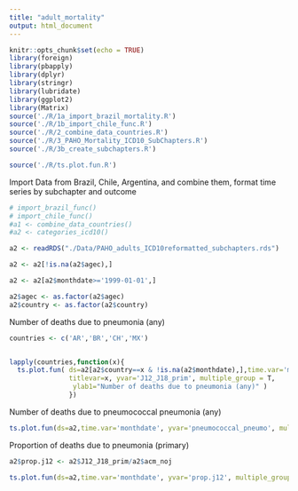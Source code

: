 ```yaml
---
title: "adult_mortality"
output: html_document
---
```


```r
knitr::opts_chunk$set(echo = TRUE)
library(foreign)
library(pbapply)
library(dplyr)
library(stringr)
library(lubridate)
library(ggplot2)
library(Matrix)
source('./R/1a_import_brazil_mortality.R')
source('./R/1b_import_chile_func.R')
source('./R/2_combine_data_countries.R')
source('./R/3_PAHO_Mortality_ICD10_SubChapters.R')
source('./R/3b_create_subchapters.R')

source('./R/ts.plot.fun.R')

```

Import Data from Brazil, Chile, Argentina, and combine them, format time series by subchapter and outcome
```r
# import_brazil_func()
# import_chile_func()
#a1 <- combine_data_countries()
#a2 <- categories_icd10()

```

```r
a2 <- readRDS("./Data/PAHO_adults_ICD10reformatted_subchapters.rds")

a2 <- a2[!is.na(a2$agec),]

a2 <- a2[a2$monthdate>='1999-01-01',]

a2$agec <- as.factor(a2$agec)
a2$country <- as.factor(a2$country)

```


Number of deaths due to pneumonia (any)

```r

countries <- c('AR','BR','CH','MX')


lapply(countries,function(x){ 
  ts.plot.fun( ds=a2[a2$country==x & !is.na(a2$monthdate),],time.var='monthdate',
               titlevar=x, yvar='J12_J18_prim', multiple_group = T,
                ylab1="Number of deaths due to pneumonia (any)" )
               })

```

Number of deaths due to pneumococcal pneumonia (any)

```r

ts.plot.fun(ds=a2,time.var='monthdate', yvar='pneumococcal_pneumo', multiple_group = T, group.var='agec', ylab1="Number of deaths due to pneumococcal pneumonia")

```

Proportion of deaths due to pneumonia (primary)

```r

a2$prop.j12 <- a2$J12_J18_prim/a2$acm_noj

ts.plot.fun(ds=a2,time.var='monthdate', yvar='prop.j12', multiple_group = T, group.var='agec', ylab1="Proportion of deaths due to pneumonia")

```




